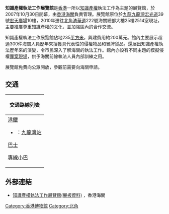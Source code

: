 '''知識產權執法工作展覽館'''是[[香港|香港]]一所以[[知識產權|知識產權]]執法工作為主題的展覽館，於2007年10月30日開幕，由[[香港海關|香港海關]]負責管理。展覽館原位於[[九龍|九龍]][[九龍灣|九龍灣]][[宏光道|宏光道]]39號[[宏天廣場|宏天廣場]]10樓，2010年遷往[[北角|北角]][[渣華道|渣華道]]222號海關總部大樓25樓2514室現址，主要推廣尊重知識產權的文化，並加強區內的合作交流。

知識產權執法工作展覽館佔地235[[平方米|平方米]]，興建費用約200萬元。館內主要展示超過300件海關人員歷年來搜獲具代表性的侵權物品和冒牌貨品。還展出知識產權執法歷年來的演變，令市民深入了解海關的執法工作。館內亦設有不同主題的模擬侵權[[罪案現場|罪案現場]]，供予海關前線執法人員內部訓練之用。

展覽館免費向公眾開放，參觀前需要向海關申請。

==交通==
{| class="mw-collapsible mw-collapsed wikitable" style="background:white; margin: 0 auto; width: auto;"
! 交通路線列表
|-
|
;[[港鐵|港鐵]]
*{{港鐵路線標誌|KTL}}：[[九龍灣站|九龍灣站]]

;[[香港巴士|巴士]]
{{九龍新界巴士簡單列表|5D|13X|15A|24|28|28B|224X|297}}
{{過海隧道巴士簡單列表|107|302|641}}

;[[香港小巴|專線小巴]]
{{九龍專線小巴簡單列表|46|48|51M|56|68|87}}
{{新界專線小巴簡單列表|1}}
|}

==外部連結==
*[http://www.customs.gov.hk/filemanager/common/pdf/pdf_content/ipr_enforcement_museum_display_boards.pdf 知識產權執法工作展覽館(展板資料) ] {{Wayback|url=http://www.customs.gov.hk/filemanager/common/pdf/pdf_content/ipr_enforcement_museum_display_boards.pdf |date=20131217223956 }}，香港海關

{{香港博物館}}
{{HK-cultsport-stub}}
[[Category:香港博物館|Category:香港博物館]]
[[Category:北角|Category:北角]]